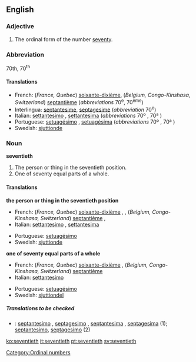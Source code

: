 ==English==

===Adjective===
{{en-adj-notcomp}}

# The ordinal form of the number [[seventy]].

===Abbreviation===
70th, 70<sup>th</sup>

====Translations====
{{top}}
*French: (''France, Quebec'') [[soixante-dixième]], (''Belgium, Congo-Kinshasa, Switzerland'') [[septantième]] (''abbreviations'' 70<sup>e</sup>, 70<sup>ème</sup>)<!--Belgium, Switzerland, Congo-Kinshasa verified by Paul G on 2006-05-23-->
*Interlingua: [[septantesime]], [[septagesime]] (''abbreviation'' 70<sup>e</sup>)
*Italian: [[settantesimo]] {{m}}, [[settantesima]] {{f}} (''abbreviations'' 70º<!--note: this a superscript "o", not a degree symbol--> {{m}}, 70ª {{f}})
*Portuguese: [[setuagésimo]] {{m}}, [[setuagésima]] {{f}} (''abbreviations'' 70º<!--note: this a superscript "o", not a degree symbol--> {{m}}, 70ª {{f}})
*Swedish: [[sjuttionde]]
{{bottom}}

===Noun===
'''seventieth'''
#The person or thing in the seventieth position.
#One of seventy equal parts of a whole.

====Translations====
'''the person or thing in the seventieth position'''
{{top}}
*French: (''France, Quebec'') [[soixante-dixième]] {{m}}, {{f}}, (''Belgium, Congo-Kinshasa, Switzerland'') [[septantième]] {{m}}, {{f}}<!--Belgium, Switzerland, Congo-Kinshasa verified by Paul G on 2006-05-23-->
*Italian: [[settantesimo]] {{m}}, [[settantesima]] {{f}}
{{mid}}
*Portuguese: [[setuagésimo]] {{m}}
*Swedish: [[sjuttionde]] {{c}}
{{bottom}}

'''one of seventy equal parts of a whole'''
{{top}}
*French: (''France, Quebec'') [[soixante-dixième]] {{m}}, (''Belgium, Congo-Kinshasa, Switzerland'') [[septantième]] <!--Belgium, Switzerland, Congo-Kinshasa verified by Paul G on 2006-05-23-->
*Italian: [[settantesimo]] {{m}}
{{m}}
*Portuguese: [[setuagésimo]] {{m}}
*Swedish: [[sjuttiondel]] {{c}}
{{bottom}}

=====Translations to be checked=====
{{checktrans}}
*{{ttbc|Interlingua}}: [[septantesimo]] {{m}}, [[septagesimo]] {{m}}, [[septantesima]] {{f}}, [[septagesima]] {{f}} (1); [[septantesimo]], [[septagesimo]] (2)

[[Category:Ordinal numbers]]

[[ko:seventieth]]
[[it:seventieth]]
[[pt:seventieth]]
[[sv:seventieth]]